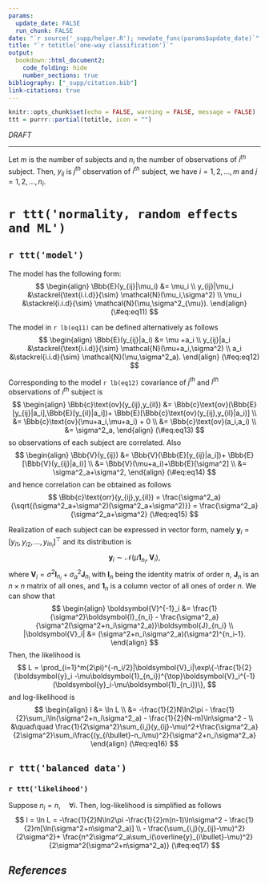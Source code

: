 ```yaml
---
params:
  update_date: FALSE
  run_chunk: FALSE
date: "`r source('_supp/helper.R'); newdate_func(params$update_date)`"
title: "`r totitle('one-way classification')`"
output: 
  bookdown::html_document2:
    code_folding: hide
    number_sections: true
bibliography: ["_supp/citation.bib"]
link-citations: true
---
```


\newcommand{\v}[1]{\boldsymbol{#1}}
\newcommand{\hat}[1]{\widehat{#1}}
\newcommand{\mm}[1]{\mathbb{#1}}
\newcommand{\bar}[1]{\overline{#1}}
\newcommand{\tp}[1]{\boldsymbol{#1}^{\top}}
\newcommand{\overeq}[2]{\stackrel{#1}{#2}}



\def\E{\Bbb{E}}
\def\V{\Bbb{V}}
\def\P{\Bbb{P}}
\def\cov{\Bbb{c}\text{ov}}
\def\cor{\Bbb{c}\text{orr}}
\def\I{{\large\unicode{x1D7D9}}}
\def\indep{\perp\!\!\!\!\perp}
\def\epsilon{\varepsilon}
\def\tr{\text{tr}}


```r
knitr::opts_chunk$set(echo = FALSE, warning = FALSE, message = FALSE)
ttt = purrr::partial(totitle, icon = "")
```

::: {.watermark}
*DRAFT*
:::

---

Let $m$ is the number of subjects and $n_i$ the number of observations of $i^{th}$ subject. Then, $y_{ij}$ is $j^{th}$ observation of $i^{th}$ subject, we have $i = 1,2,\dots,m$ and $j = 1,2,\dots,n_i$.

# `r ttt('normality, random effects and ML')`

## `r ttt('model')`

The model has the following form:
$$
\begin{align}
\E(y_{ij}|\mu_i) &= \mu_i \\
y_{ij}|\mu_i &\stackrel{\text{i.i.d}}{\sim} \mathcal{N}(\mu_i,\sigma^2) \\
\mu_i &\stackrel{i.i.d}{\sim} \mathcal{N}(\mu,\sigma^2_{\mu}).
\end{align}
(\#eq:eq11)
$$

The model in `r lb(eq11)` can be defined alternatively as follows
$$
\begin{align}
\E(y_{ij}|a_i) &= \mu +a_i \\
y_{ij}|a_i &\stackrel{\text{i.i.d}}{\sim} \mathcal{N}(\mu+a_i,\sigma^2) \\
a_i &\stackrel{i.i.d}{\sim} \mathcal{N}(\mu,\sigma^2_a).
\end{align}
(\#eq:eq12)
$$

Corresponding to the model `r lb(eq12)` covariance of $j^{th}$ and $l^{th}$ observations of $i^{th}$ subject is 
$$
\begin{align}
\cov(y_{ij},y_{il}) &= \cov(\E[y_{ij}|a_i],\E[y_{il}|a_i])+ \E[\cov(y_{ij},y_{il}|a_i)] \\
&= \cov(\mu+a_i,\mu+a_i) + 0 \\
&= \cov(a_i,a_i) \\
&= \sigma^2_a,
\end{align}
(\#eq:eq13)
$$
so observations of each subject are correlated. Also
$$
\begin{align}
\V(y_{ij}) &= \V(\E[y_{ij}|a_i])+ \E[\V(y_{ij}|a_i)] \\
&= \V(\mu+a_i)+\E[\sigma^2] \\
&= \sigma^2_a+\sigma^2,
\end{align}
(\#eq:eq14)
$$
and hence correlation can be obtained as follows
$$
\cor(y_{ij},y_{il}) = \frac{\sigma^2_a}{\sqrt{(\sigma^2_a+\sigma^2)(\sigma^2_a+\sigma^2)}} = \frac{\sigma^2_a}{\sigma^2_a+\sigma^2}
(\#eq:eq15)
$$

Realization of each subject can be expressed in vector form, namely $\v y_i = [y_{i1},y_{i2},\dots,y_{in_i}]^{\top}$ and its distribution is
$$
\v y_i \sim \mathcal{N}(\mu\v 1_{n_i},\v V_i),
$$
where $\v V_i = \sigma^2\v I_{n_i} + \sigma^2_a\v J_{n_i}$ with $\v I_n$ being the identity matrix of order $n$, $\v J_n$ is an $n\times n$ matrix of all ones, and $\v 1_n$ is a column vector of all ones of order $n$. We can show that 
$$
\begin{align}
\v V^{-1}_i &= \frac{1}{\sigma^2}\v I_{n_i} - \frac{\sigma^2_a}{\sigma^2(\sigma^2+n_i\sigma^2_a)}\v J_{n_i} \\
|\v V_i| &= (\sigma^2+n_i\sigma^2_a)(\sigma^2)^{n_i-1}.
\end{align}
$$
Then, the likelihood is 
$$
L = \prod_{i=1}^m(2\pi)^{-n_i/2}|\v V_i|\exp\{-\frac{1}{2}(\v y_i -\mu\v 1_{n_i})^{\top}\v V_i^{-1}(\v y_i-\mu\v 1_{n_i})\},
$$
and log-likelihood is
$$
\begin{align}
l &= \ln L \\
&= -\frac{1}{2}N\ln2\pi - \frac{1}{2}\sum_i\ln(\sigma^2+n_i\sigma^2_a) - \frac{1}{2}(N-m)\ln\sigma^2 - \\ 
&\quad\quad \frac{1}{2\sigma^2}\sum_{i,j}(y_{ij}-\mu)^2+\frac{\sigma^2_a}{2\sigma^2}\sum_i\frac{(y_{i\bullet}-n_i\mu)^2}{\sigma^2+n_i\sigma^2_a}
\end{align}
(\#eq:eq16)
$$

## `r ttt('balanced data')`

### `r ttt('likelihood')`

Suppose $n_i =n, \quad \forall i$. Then, log-likelihood is simplified as follows
$$
l = \ln L = -\frac{1}{2}N\ln2\pi -\frac{1}{2}m(n-1)\ln\sigma^2 - \frac{1}{2}m[\ln(\sigma^2+n\sigma^2_a)] \\
- \frac{\sum_{i,j}(y_{ij}-\mu)^2}{2\sigma^2}+ \frac{n^2\sigma^2_a\sum_i(\bar{y}_{i\bullet}-\mu)^2}{2\sigma^2(\sigma^2+n\sigma^2_a)}
(\#eq:eq17)
$$


















<!-- ----------------------------------------------------------------------------- -->

::: {.shad}
# _References_ {-}
:::
